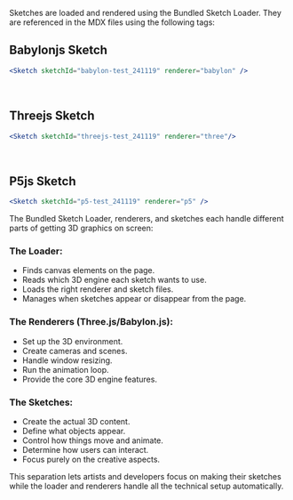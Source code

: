 ﻿

Sketches are loaded and rendered using the Bundled Sketch Loader.  They are referenced in the MDX files using the following tags:

## Babylonjs Sketch
```jsx
<Sketch sketchId="babylon-test_241119" renderer="babylon" />
```
<Sketch sketchId="babylon-test_241119" renderer="babylon" />

<br/>

## Threejs Sketch
```jsx
<Sketch sketchId="threejs-test_241119" renderer="three"/>
```
<Sketch sketchId="threejs-test_241119" renderer="three"/>

<br/>

## P5js Sketch
```jsx
<Sketch sketchId="p5-test_241119" renderer="p5" />
```
<Sketch sketchId="p5-test_241119" renderer="p5" />

The Bundled Sketch Loader, renderers, and sketches each handle different parts of getting 3D graphics on screen:

### The Loader:
- Finds canvas elements on the page.
- Reads which 3D engine each sketch wants to use.
- Loads the right renderer and sketch files.
- Manages when sketches appear or disappear from the page.

### The Renderers (Three.js/Babylon.js):
- Set up the 3D environment.
- Create cameras and scenes.
- Handle window resizing.
- Run the animation loop.
- Provide the core 3D engine features.

### The Sketches:
- Create the actual 3D content.
- Define what objects appear.
- Control how things move and animate.
- Determine how users can interact.
- Focus purely on the creative aspects.

This separation lets artists and developers focus on making their sketches while the loader and renderers handle all the technical setup automatically.

<CodeSnippet src="SketchLoader.astro" lang="typescript"/>